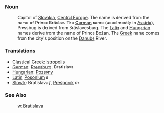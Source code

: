 ===Noun===

:Capitol of [[Slovakia]], [[Central Europe]]. The name is derived from the name of Prince Bräslav. The [[German]] name (used mostly in [[Austria]]), Pressbug is derived from Bräslavesburg. The [[Latin]] and [[Hungarian]] names derive from the name of Prince Božan. The [[Greek]] name comes from the city's position on the [[Danube]] River.

===Translations===

*Classical [[Greek]]: [[Istropolis]]
*[[German]]: [[Pressburg]], Bratislava
*[[Hungarian]]: [[Pozsony]]
*[[Latin]]: [[Posonium]] ''n''
*[[Slovak]]: Bratislava ''f'', [[Prešporok]] ''m''

===See Also===
:[[w: Bratislava]]